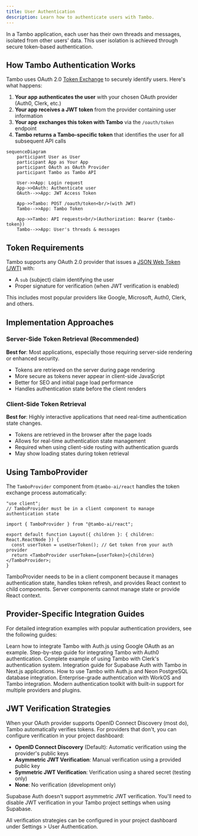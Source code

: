 ```yaml
---
title: User Authentication
description: Learn how to authenticate users with Tambo.
---
```


In a Tambo application, each user has their own threads and messages, isolated from other users' data. This user isolation is achieved through secure token-based authentication.

## How Tambo Authentication Works

Tambo uses OAuth 2.0 [Token Exchange](https://datatracker.ietf.org/doc/html/rfc8693) to securely identify users. Here's what happens:

1. **Your app authenticates the user** with your chosen OAuth provider (Auth0, Clerk, etc.)
2. **Your app receives a JWT token** from the provider containing user information
3. **Your app exchanges this token with Tambo** via the `/oauth/token` endpoint
4. **Tambo returns a Tambo-specific token** that identifies the user for all subsequent API calls

```mermaid
sequenceDiagram
    participant User as User
    participant App as Your App
    participant OAuth as OAuth Provider
    participant Tambo as Tambo API

    User->>App: Login request
    App->>OAuth: Authenticate user
    OAuth-->>App: JWT Access Token

    App->>Tambo: POST /oauth/token<br/>(with JWT)
    Tambo-->>App: Tambo Token

    App->>Tambo: API requests<br/>(Authorization: Bearer {tambo-token})
    Tambo-->>App: User's threads & messages
```

## Token Requirements

Tambo supports any OAuth 2.0 provider that issues a [JSON Web Token (JWT)](https://datatracker.ietf.org/doc/html/rfc7519) with:

- A `sub` (subject) claim identifying the user
- Proper signature for verification (when JWT verification is enabled)

This includes most popular providers like Google, Microsoft, Auth0, Clerk, and others.

## Implementation Approaches

### Server-Side Token Retrieval (Recommended)

**Best for**: Most applications, especially those requiring server-side rendering or enhanced security.

- Tokens are retrieved on the server during page rendering
- More secure as tokens never appear in client-side JavaScript
- Better for SEO and initial page load performance
- Handles authentication state before the client renders

### Client-Side Token Retrieval

**Best for**: Highly interactive applications that need real-time authentication state changes.

- Tokens are retrieved in the browser after the page loads
- Allows for real-time authentication state management
- Required when using client-side routing with authentication guards
- May show loading states during token retrieval

## Using TamboProvider

The `TamboProvider` component from `@tambo-ai/react` handles the token exchange process automatically:

```tsx title="Basic Setup"
"use client";
// TamboProvider must be in a client component to manage authentication state

import { TamboProvider } from "@tambo-ai/react";

export default function Layout({ children }: { children: React.ReactNode }) {
  const userToken = useUserToken(); // Get token from your auth provider
  return <TamboProvider userToken={userToken}>{children}</TamboProvider>;
}
```

<Callout type="info" title="Why Client Component Required">
  TamboProvider needs to be in a client component because it manages
  authentication state, handles token refresh, and provides React context to
  child components. Server components cannot manage state or provide React
  context.
</Callout>

## Provider-Specific Integration Guides

For detailed integration examples with popular authentication providers, see the following guides:

<Cards>
  <Card href="/docs/concepts/user-authentication/nextauth" title="Auth.js">
    Learn how to integrate Tambo with Auth.js using Google OAuth as an example.
  </Card>
  <Card href="/docs/concepts/user-authentication/auth0" title="Auth0">
    Step-by-step guide for integrating Tambo with Auth0 authentication.
  </Card>
  <Card href="/docs/concepts/user-authentication/clerk" title="Clerk">
    Complete example of using Tambo with Clerk's authentication system.
  </Card>
  <Card href="/docs/concepts/user-authentication/supabase" title="Supabase">
    Integration guide for Supabase Auth with Tambo in Next.js applications.
  </Card>
  <Card href="/docs/concepts/user-authentication/neon" title="Neon">
    How to use Tambo with Auth.js and Neon PostgreSQL database integration.
  </Card>
  <Card href="/docs/concepts/user-authentication/workos" title="WorkOS">
    Enterprise-grade authentication with WorkOS and Tambo integration.
  </Card>
  <Card
    href="/docs/concepts/user-authentication/better-auth"
    title="Better Auth"
  >
    Modern authentication toolkit with built-in support for multiple providers
    and plugins.
  </Card>
</Cards>

## JWT Verification Strategies

When your OAuth provider supports OpenID Connect Discovery (most do), Tambo automatically verifies tokens. For providers that don't, you can configure verification in your project dashboard:

- **OpenID Connect Discovery** (Default): Automatic verification using the provider's public keys
- **Asymmetric JWT Verification**: Manual verification using a provided public key
- **Symmetric JWT Verification**: Verification using a shared secret (testing only)
- **None**: No verification (development only)

<Callout type="warn" title="Supabase Exception">
  Supabase Auth doesn't support asymmetric JWT verification. You'll need to
  disable JWT verification in your Tambo project settings when using Supabase.
</Callout>

All verification strategies can be configured in your project dashboard under Settings > User Authentication.
